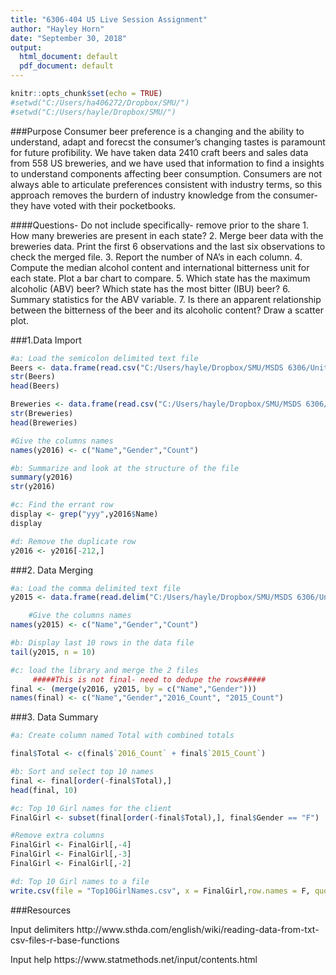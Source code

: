 ---
title: "6306-404 U5 Live Session Assignment"
author: "Hayley Horn"
date: "September 30, 2018"
output:
  html_document: default
  pdf_document: default
---

```{r setup, include=FALSE}
knitr::opts_chunk$set(echo = TRUE)
#setwd("C:/Users/ha406272/Dropbox/SMU/")
#setwd("C:/Users/hayle/Dropbox/SMU/")
```

###Purpose
Consumer beer preference is a changing and the ability to understand, adapt and forecst the consumer's changing tastes is paramount for future profibility. We have taken data 2410 craft beers and sales data from 558 US breweries, and we have used that information to find a insights to understand components affecting beer consumption. Consumers are not always able to articulate preferences consistent with industry terms, so this approach removes the burdern of industry knowledge from the consumer- they have voted with their pocketbooks.

####Questions- Do not include specifically- remove prior to the share
1.	How many breweries are present in each state?
2.	Merge beer data with the breweries data. Print the first 6 observations and the last six observations to check the merged file.
3.	Report the number of NA's in each column.
4.	Compute the median alcohol content and international bitterness unit for each state. Plot a bar chart to compare.
5.	Which state has the maximum alcoholic (ABV) beer? Which state has the most bitter (IBU) beer?
6.	Summary statistics for the ABV variable.
7.	Is there an apparent relationship between the bitterness of the beer and its alcoholic content? Draw a scatter plot.

###1.Data Import

```{r Data_Load, echo=TRUE}
#a: Load the semicolon delimited text file
Beers <- data.frame(read.csv("C:/Users/hayle/Dropbox/SMU/MSDS 6306/Unit_6/beers.csv", header = TRUE, sep = ",", dec = "."))
str(Beers)
head(Beers)

Breweries <- data.frame(read.csv("C:/Users/hayle/Dropbox/SMU/MSDS 6306/Unit_6/breweries.csv", header = TRUE, sep = ",", dec = "."))
str(Breweries)
head(Breweries)

#Give the columns names
names(y2016) <- c("Name","Gender","Count")

#b: Summarize and look at the structure of the file
summary(y2016)
str(y2016)

#c: Find the errant row
display <- grep("yyy",y2016$Name)
display

#d: Remove the duplicate row
y2016 <- y2016[-212,]
```

###2.	Data Merging

```{r Data_Merging_2, echo=TRUE}
#a: Load the comma delimited text file
y2015 <- data.frame(read.delim("C:/Users/hayle/Dropbox/SMU/MSDS 6306/Unit_5/yob2015.txt", header = FALSE, sep = ",", dec = "."))

    #Give the columns names
names(y2015) <- c("Name","Gender","Count")

#b: Display last 10 rows in the data file
tail(y2015, n = 10)


```
```{r Data_Merging_2c, echo=TRUE}
#c: load the library and merge the 2 files
     #####This is not final- need to dedupe the rows#####
final <- (merge(y2016, y2015, by = c("Name","Gender")))
names(final) <- c("Name","Gender","2016_Count", "2015_Count")

```

###3.	Data Summary

```{r Data_Summary_3, echo=TRUE}
#a: Create column named Total with combined totals

final$Total <- c(final$`2016_Count` + final$`2015_Count`)

#b: Sort and select top 10 names
final <- final[order(-final$Total),]
head(final, 10)

#c: Top 10 Girl names for the client
FinalGirl <- subset(final[order(-final$Total),], final$Gender == "F")

#Remove extra columns
FinalGirl <- FinalGirl[,-4]
FinalGirl <- FinalGirl[,-3]
FinalGirl <- FinalGirl[,-2]

#d: Top 10 Girl names to a file
write.csv(file = "Top10GirlNames.csv", x = FinalGirl,row.names = F, quote = F)
```

###Resources

Input delimiters
http://www.sthda.com/english/wiki/reading-data-from-txt-csv-files-r-base-functions

Input help
https://www.statmethods.net/input/contents.html
